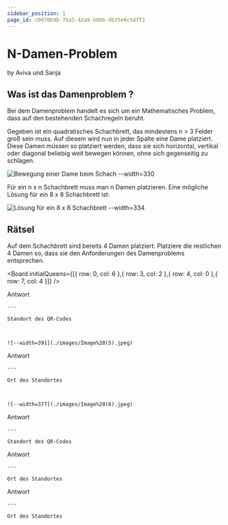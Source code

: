 ```yaml
---
sidebar_position: 1
page_id: c0670b9b-7ba1-42a9-b0bb-db35e8c54ff2
---
```




# N-Damen-Problem

by Aviva und Sanja

## **Was ist das Damenproblem ?**

Bei dem Damenproblem handelt es sich um ein Mathematisches Problem, dass auf den bestehenden Schachregeln beruht.

Gegeben ist ein quadratisches Schachbrett, das mindestens n > 3 Felder groß sein muss. Auf diesem wird nun in jeder Spalte eine Dame platziert. Diese Damen müssen so platziert werden, dass sie sich horizontal, vertikal oder diagonal beliebig weit bewegen können, ohne sich gegenseitig zu schlagen.

![Bewegung einer Dame beim Schach --width=330](./images/8-Damen-Raetsel-Erklaerung-1-1536x864.jpg)

Für ein n x n Schachbrett muss man n Damen platzieren. Eine mögliche Lösung für ein 8 x 8 Schachbrett ist:&#x20;

![Lösung für ein 8 x 8 Schachbrett --width=334](./images/Bild2.jpg)

## **Rätsel**

Auf dem Schachbrett sind bereits 4 Damen platziert. Platziere die restlichen 4 Damen so, dass sie den Anforderungen des Damenproblems entsprechen.

<Board initialQueens={[{ row: 0, col: 6 },{ row: 3, col: 2 },{ row: 4, col: 0 },{ row: 7, col: 4 }]} />

<AdventureOptions>
  <AdventureOption label="1" nextGuessIn={6}>
    Antwort

    ---

    Standort des QR-Codes



    ![--width=391](./images/Image%20(5).jpeg)
  </AdventureOption>

  <AdventureOption label="2" nextGuessIn={6}>
    Antwort

    ---

    Ort des Standortes



    ![--width=377](./images/Image%20(6).jpeg)
  </AdventureOption>




<AdventureOptions>
  <AdventureOption label="3" nextGuessIn={6}>
    Antwort

    ---

    Standort des QR-Codes



  </AdventureOption>

  <AdventureOption label="4" nextGuessIn={6}>
    Antwort

    ---

    Ort des Standortes


  </AdventureOption>

 <AdventureOption label="5" nextGuessIn={6}>
    Antwort

    ---

    Ort des Standortes


  </AdventureOption>
</AdventureOptions>